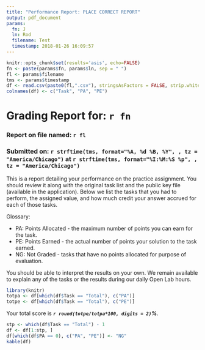 ```yaml
---
title: "Performance Report: PLACE CORRECT REPORT"
output: pdf_document
params:
  fn: J
  ln: Rod
  filename: Test
  timestamp: 2018-01-26 16:09:57
---
```


```r
knitr::opts_chunk$set(results='asis', echo=FALSE)
fn <- paste(params$fn, params$ln, sep = " ")
fl <- params$filename
tms <- params$timestamp
df <- read.csv(paste0(fl,".csv"), stringsAsFactors = FALSE, strip.white = TRUE)
colnames(df) <- c("Task", "PA", "PE")
```

# Grading Report for: `r fn`
### Report on file named: `r fl`
### Submitted on: `r strftime(tms, format="%A, %d %B, %Y", , tz = "America/Chicago")` at `r strftime(tms, format="%I:%M:%S %p", , tz = "America/Chicago")`

This is a report detailing your performance on the practice assignment. You should review it along with the original task list and the public key file (available in the application). Below we list the tasks that you had to perform, the assigned value, and how much credit your answer accrued for each of those tasks.  

Glossary:  

* PA: Points Allocated - the maximum number of points you can earn for the task. 
* PE: Points Earned - the actual number of points your solution to the task earned.
* NG: Not Graded - tasks that have no points allocated for purpose of evaluation.

You should be able to interpret the results on your own. We remain available to explain any of the tasks or the results during our daily Open Lab hours. 

```r
library(knitr)
totpa <- df[which(df$Task == "Total"), c("PA")]
totpe <- df[which(df$Task == "Total"), c("PE")]
```

Your total score is ***`r round(totpe/totpa*100, digits = 2)`%***.

```r
stp <- which(df$Task == "Total") - 1
df <- df[1:stp, ]
df[which(df$PA == 0), c("PA", "PE")] <- "NG"
kable(df)
```

